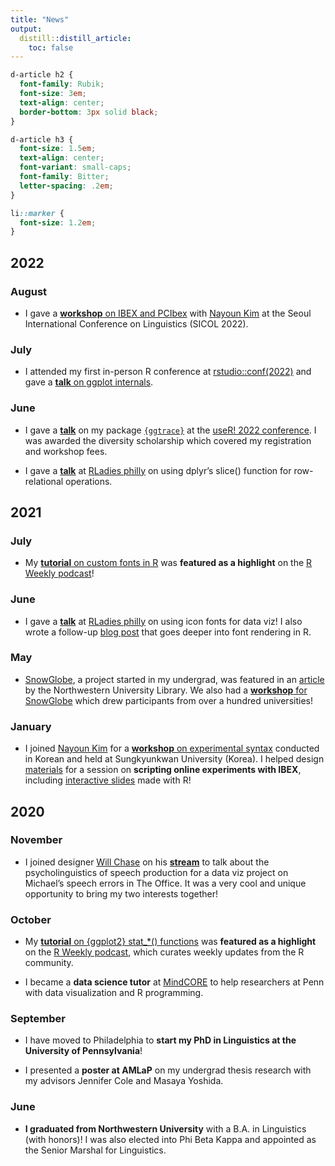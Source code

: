 ```yaml
---
title: "News"
output:
  distill::distill_article:
    toc: false
---
```


```css
d-article h2 {
  font-family: Rubik;
  font-size: 3em;
  text-align: center;
  border-bottom: 3px solid black;
}

d-article h3 {
  font-size: 1.5em;
  text-align: center;
  font-variant: small-caps;
  font-family: Bitter;
  letter-spacing: .2em;
}

li::marker {
  font-size: 1.2em;
}
```


## 2022

### August

- I gave a [**workshop** on IBEX and PCIbex](https://github.com/yjunechoe/IBEX-Workshop-Materials/blob/master/2022-ibex-pcibex-workshop-slides.pdf) with [Nayoun Kim](https://nayounkimlinguist.com/) at the Seoul International Conference on Linguistics (SICOL 2022). 

### July

- I attended my first in-person R conference at [rstudio::conf(2022)](https://rstudioconf2022.sched.com/?iframe=no) and gave a [**talk** on ggplot internals](https://rstudioconf2022.sched.com/event/11ibT/cracking-open-ggplot-internals-with-ggtrace).

### June

- I gave a [**talk**](https://www.youtube.com/watch?v=2JX8zu4QxMg&t=2959s) on my package [`{ggtrace}`](https://yjunechoe.github.io/ggtrace/) at the [useR! 2022 conference](https://user2022.r-project.org/). I was awarded the diversity scholarship which covered my registration and workshop fees.

- I gave a [**talk**](https://www.youtube.com/embed/guzjt7xh2Cw?start=3787) at [RLadies philly](https://www.rladiesphilly.org/) on using dplyr's slice() function for row-relational operations.

## 2021

### July

- My [**tutorial** on custom fonts in R](https://yjunechoe.github.io/posts/2021-06-24-setting-up-and-debugging-custom-fonts/) was **featured as a highlight** on the [R Weekly podcast](https://share.fireside.fm/episode/87RSVeFz+alD0Og1X?t=247)!

### June

- I gave a [**talk**](https://www.youtube.com/embed/guzjt7xh2Cw?start=3787) at [RLadies philly](https://www.rladiesphilly.org/) on using icon fonts for data viz! I also wrote a follow-up [blog post](https://yjunechoe.github.io/posts/2021-06-24-setting-up-and-debugging-custom-fonts/) that goes deeper into font rendering in R.

### May

- [SnowGlobe](https://snowglobe.soc.northwestern.edu/), a project started in my undergrad, was featured in an [article](https://sites.northwestern.edu/northwesternlibrary/2021/05/11/student-developed-app-expedites-time-consuming-research-task/) by the Northwestern University Library. We also had a [**workshop** for SnowGlobe](https://www.eventbrite.com/e/an-introduction-to-snowglobe-a-tool-for-systematic-reviews-tickets-149045397797#) which drew participants from over a hundred universities!

### January

- I joined [Nayoun Kim](https://nayounkimlinguist.com/) for a [**workshop** on experimental syntax](https://github.com/yjunechoe/IBEX-Workshop-Materials/blob/master/2021-ibex-workshop-slides.pdf) conducted in Korean and held at Sungkyunkwan University (Korea). I helped design [materials](https://github.com/yjunechoe/IBEX-Workshop-Materials) for a session on **scripting online experiments with IBEX**, including [interactive slides](https://ibex-workshop-slides.netlify.app/) made with R!


## 2020

### November

- I joined designer [Will Chase](https://www.williamrchase.com/) on his [**stream**](https://www.youtube.com/watch?v=Z0NVmQXYjac) to talk about the psycholinguistics of speech production for a data viz project on Michael's speech errors in The Office. It was a very cool and unique opportunity to bring my two interests together!

### October

- My [**tutorial** on {ggplot2} stat_*() functions](https://yjunechoe.github.io/posts/2020-09-26-demystifying-stat-layers-ggplot2/) was **featured as a highlight** on the [R Weekly podcast](https://rweekly.fireside.fm/8?t=251), which curates weekly updates from the R community.

- I became a **data science tutor** at [MindCORE](https://mindcore.sas.upenn.edu/) to help researchers at Penn with data visualization and R programming.

### September

- I have moved to Philadelphia to **start my PhD in Linguistics at the University of Pennsylvania**!

- I presented a **poster at AMLaP** on my undergrad thesis research with my advisors Jennifer Cole and Masaya Yoshida.

### June

- **I graduated from Northwestern University** with a B.A. in Linguistics (with honors)! I was also elected into Phi Beta Kappa and appointed as the Senior Marshal for Linguistics.